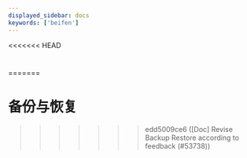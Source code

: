 ```yaml
---
displayed_sidebar: docs
keywords: ['beifen']
---
```


<<<<<<< HEAD
# 
=======
# 备份与恢复
>>>>>>> edd5009ce6 ([Doc] Revise Backup Restore according to feedback (#53738))


